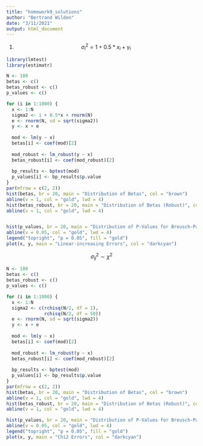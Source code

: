 ```yaml
---
title: "homework9_solutions"
author: "Bertrand Wilden"
date: "3/11/2021"
output: html_document
---
```


1.
$$
\sigma_i^2 = 1 + 0.5*x_i + \gamma_i
$$
```r
library(lmtest)
library(estimatr)

N <- 100
betas <- c()
betas_robust <- c()
p_values <- c()

for (i in 1:1000) {
  x <- 1:N
  sigma2 <- 1 + 0.5*x + rnorm(N)
  e <- rnorm(N, sd = sqrt(sigma2))
  y <- x + e
  
  mod <- lm(y ~ x)
  betas[i] <- coef(mod)[2]
  
  mod_robust <- lm_robust(y ~ x)
  betas_robust[i] <- coef(mod_robust)[2]
  
  bp_results <- bptest(mod)
  p_values[i] <- bp_results$p.value
}
par(mfrow = c(2, 2))
hist(betas, br = 20, main = "Distribution of Betas", col = "brown")
abline(v = 1, col = "gold", lwd = 4)
hist(betas_robust, br = 20, main = "Distribution of Betas (Robust)", col = "brown")
abline(v = 1, col = "gold", lwd = 4)


hist(p_values, br = 20, main = "Distribution of P-Values for Breusch-Pagan Test", col = "darkcyan")
abline(v = 0.05, col = "gold", lwd = 4)
legend("topright", "p = 0.05", fill = "gold")
plot(x, y, main = "Linear-increasing Errors", col = "darkcyan")
```

$$
\sigma_{ij}^2 \sim \chi^2
$$

```r
N <- 100
betas <- c()
betas_robust <- c()
p_values <- c()

for (i in 1:1000) {
  x <- 1:N
  sigma2 <- c(rchisq(N/2, df = 1),
              rchisq(N/2, df = 50))
  e <- rnorm(N, sd = sqrt(sigma2))
  y <- x + e
  
  mod <- lm(y ~ x)
  betas[i] <- coef(mod)[2]
  
  mod_robust <- lm_robust(y ~ x)
  betas_robust[i] <- coef(mod_robust)[2]
  
  bp_results <- bptest(mod)
  p_values[i] <- bp_results$p.value
}
par(mfrow = c(2, 2))
hist(betas, br = 20, main = "Distribution of Betas", col = "brown")
abline(v = 1, col = "gold", lwd = 4)
hist(betas_robust, br = 20, main = "Distribution of Betas (Robust)", col = "brown")
abline(v = 1, col = "gold", lwd = 4)

hist(p_values, br = 20, main = "Distribution of P-Values for Breusch-Pagan Test", col = "darkcyan")
abline(v = 0.05, col = "gold", lwd = 4)
legend("topright", "p = 0.05", fill = "gold")
plot(x, y, main = "Chi2 Errors", col = "darkcyan")
```

